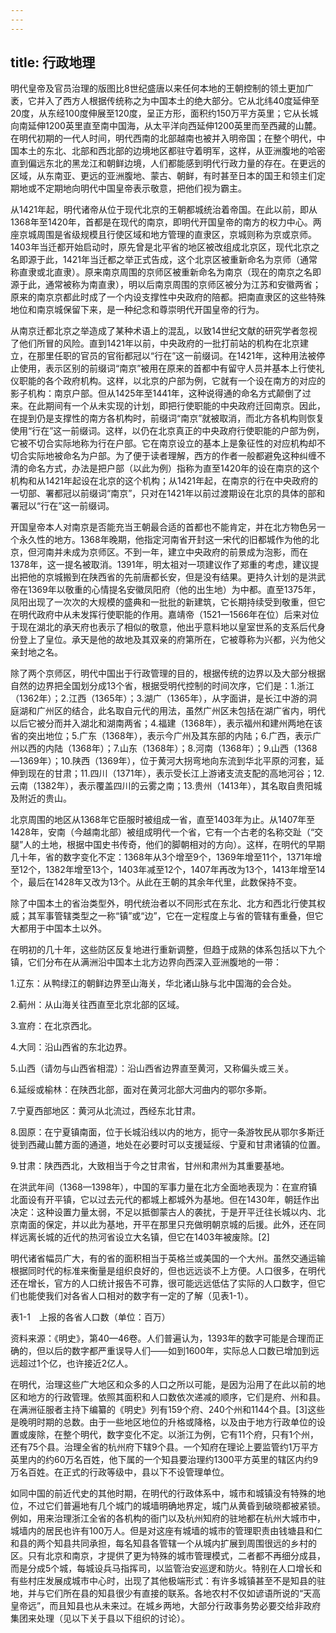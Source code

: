 ```yaml
---
---
---
```

title: 行政地理
---



明代皇帝及官员治理的版图比8世纪盛唐以来任何本地的王朝控制的领土更加广袤，它并入了西方人根据传统称之为中国本土的绝大部分。它从北纬40度延伸至20度，从东经100度伸展至120度，呈正方形，面积约150万平方英里；它从长城向南延伸1200英里直至南中国海，从太平洋向西延伸1200英里而至西藏的山麓。在明代初期的一代人时间，明代西南的北部越南也被并入明帝国；在整个明代，中国本土的东北、北部和西北部的边境地区都驻守着明军，这样，从亚洲腹地的哈密直到偏远东北的黑龙江和朝鲜边境，人们都能感到明代行政力量的存在。在更远的区域，从东南亚、更远的亚洲腹地、蒙古、朝鲜，有时甚至日本的国王和领主们定期地或不定期地向明代中国皇帝表示敬意，把他们视为霸主。

从1421年起，明代诸帝从位于现代北京的王朝都城统治着帝国。在此以前，即从1368年至1420年，首都是在现代的南京，即明代开国皇帝的南方的权力中心。两座京城周围是省级规模且行使区域和地方管理的直隶区，京城则称为京或京师。1403年当迁都开始启动时，原先曾是北平省的地区被改组成北京区，现代北京之名即源于此，1421年当迁都之举正式告成，这个北京区被重新命名为京师（通常称直隶或北直隶）。原来南京周围的京师区被重新命名为南京（现在的南京之名即源于此，通常被称为南直隶），明以后南京周围的京师区被分为江苏和安徽两省；原来的南京京都此时成了一个内设支撑性中央政府的陪都。把南直隶区的这些特殊地位和南京城保留下来，是一种纪念和尊崇明代开国皇帝的行为。

从南京迁都北京之举造成了某种术语上的混乱，以致14世纪文献的研究学者忽视了他们所冒的风险。直到1421年以前，中央政府的一批打前站的机构在北京建立，在那里任职的官员的官衔都冠以“行在”这一前缀词。在1421年，这种用法被停止使用，表示区别的前缀词“南京”被用在原来的首都中有留守人员并基本上行使礼仪职能的各个政府机构。这样，以北京的户部为例，它就有一个设在南方的对应的影子机构：南京户部。但从1425年至1441年，这种说得通的命名方式颠倒了过来。在此期间有一个从未实现的计划，即把行使职能的中央政府迁回南京。因此，在提到仍是支撑性的南方各机构时，前缀词“南京”就被取消，而北方各机构则恢复使用“行在”这一前缀词。这样，以仍在北京真正的中央政府行使职能的户部为例，它被不切合实际地称为行在户部。它在南京设立的基本上是象征性的对应机构却不切合实际地被命名为户部。为了便于读者理解，西方的作者一般都避免这种纠缠不清的命名方式，办法是把户部（以此为例）指称为直至1420年的设在南京的这个机构和从1421年起设在北京的这个机构；从1421年起，在南京的行在中央政府的一切部、署都冠以前缀词“南京”，只对在1421年以前过渡期设在北京的具体的部和署冠以“行在”这一前缀词。

开国皇帝本人对南京是否能充当王朝最合适的首都也不能肯定，并在北方物色另一个永久性的地方。1368年晚期，他指定河南省开封这一宋代的旧都城作为他的北京，但河南并未成为京师区。不到一年，建立中央政府的前景成为泡影，而在1378年，这一提名被取消。1391年，明太祖对一项建议作了郑重的考虑，建议提出把他的京城搬到在陕西省的先前唐都长安，但是没有结果。更持久计划的是洪武帝在1369年以敬重的心情提名安徽凤阳府（他的出生地）为中都。直至1375年，凤阳出现了一次次的大规模的盛典和一批批的新建筑，它长期持续受到敬重，但它在明代政府中从未发挥行使职能的作用。嘉靖帝（1521—1566年在位）后来对位于现在湖北的承天府也表示了相似的敬意，他出乎意料地以皇室世系的支系后代身份登上了皇位。承天是他的故地及其双亲的府第所在，它被尊称为兴都，兴为他父亲封地之名。

除了两个京师区，明代中国出于行政管理的目的，根据传统的边界以及大部分根据自然的边界把全国划分成13个省，根据受明代控制的时间次序，它们是：1.浙江（1362年）；2.江西（1365年）；3.湖广（1365年），从字面讲，是长江中游的洞庭湖和广州区的结合，此名取自元代的用法，虽然广州区未包括在湖广省内，明代以后它被分而并入湖北和湖南两省；4.福建（1368年），表示福州和建州两地在该省的突出地位；5.广东（1368年），表示今广州及其东部的内陆；6.广西，表示广州以西的内陆（1368年）；7.山东（1368年）；8.河南（1368年）；9.山西（1368—1369年）；10.陕西（1369年），位于黄河大拐弯地向东流到华北平原的河套，延伸到现在的甘肃；11.四川（1371年），表示受长江上游诸支流支配的高地河谷；12.云南（1382年），表示覆盖四川的云雾之南；13.贵州（1413年），其名取自贵阳城及附近的贵山。

北京周围的地区从1368年它臣服时被组成一省，直至1403年为止。从1407年至1428年，安南（今越南北部）被组成明代一个省，它有一个古老的名称交趾（“交腿”人的土地，根据中国史书传奇，他们的脚朝相对的方向）。这样，在明代的早期几十年，省的数字变化不定：1368年从3个增至9个，1369年增至11个，1371年增至12个，1382年增至13个，1403年减至12个，1407年再改为13个，1413年增至14个，最后在1428年又改为13个。从此在王朝的其余年代里，此数保持不变。

除了中国本土的省治类型外，明代统治者以不同形式在东北、北方和西北行使其权威；其军事管辖类型之一称“镇”或“边”，它在一定程度上与省的管辖有重叠，但它大都用于中国本土以外。

在明初的几十年，这些防区反复地进行重新调整，但趋于成熟的体系包括以下九个镇，它们分布在从满洲沿中国本土北方边界向西深入亚洲腹地的一带：

1.辽东：从鸭绿江的朝鲜边界至山海关，华北诸山脉与北中国海的会合处。

2.蓟州：从山海关往西直至北京北部的区域。

3.宣府：在北京西北。

4.大同：沿山西省的东北边界。

5.山西（请勿与山西省相混）：沿山西省边界直至黄河，又称偏头或三关。

6.延绥或榆林：在陕西北部，面对在黄河北部大河曲内的鄂尔多斯。

7.宁夏西部地区：黄河从北流过，西经东北甘肃。

8.固原：在宁夏镇南面，位于长城沿线以内的地方，扼守一条游牧民从鄂尔多斯迁徙到西藏山麓方面的通道，地处在必要时可以支援延绥、宁夏和甘肃诸镇的位置。

9.甘肃：陕西西北，大致相当于今之甘肃省，甘州和肃州为其重要基地。

在洪武年间（1368—1398年），中国的军事力量在北方全面地表现为：在宣府镇北面设有开平镇，它以过去元代的都城上都城外为基地。但在1430年，朝廷作出决定：这种设置力量太弱，不足以抵御蒙古人的袭扰，于是开平迁往长城以内、北京南面的保定，并以此为基地，开平在那里只充做明朝京城的后援。此外，还在同样远离长城的近代的热河省设立大名镇，但它在1403年被废除。[2]

明代诸省幅员广大，有的省的面积相当于英格兰或美国的一个大州。虽然交通运输根据同时代的标准来衡量是组织良好的，但也远远谈不上方便。人口很多，在明代还在增长，官方的人口统计报告不可靠，很可能远远低估了实际的人口数字，但它们也能使我们对各省人口相对的数字有一定的了解（见表1-1）。

表1-1　上报的各省人口数（单位：百万）



资料来源：《明史》，第40—46卷。人们普遍认为，1393年的数字可能是合理而正确的，但以后的数字都严重误导人们——如到1600年，实际总人口数已增加到远远超过1个亿，也许接近2亿人。

在明代，治理这些广大地区和众多的人口之所以可能，是因为沿用了在此以前的地区和地方的行政管理。依照其面积和人口数依次递减的顺序，它们是府、州和县。在满洲征服者主持下编纂的《明史》列有159个府、240个州和1144个县。[3]这些是晚明时期的总数。由于一些地区地位的升格或降格，以及由于地方行政单位的设置或废除，在整个明代，数字变化不定。以浙江为例，它有11个府，只有1个州，还有75个县。治理全省的杭州府下辖9个县。一个知府在理论上要监管约1万平方英里内的约60万名百姓，他下属的一个知县要治理约1300平方英里的辖区内约9万名百姓。在正式的行政等级中，县以下不设管理单位。

如同中国的前近代史的其他时期，在明代的行政体系中，城市和城镇没有特殊的地位，不过它们普遍地有几个城门的城墙明确地界定，城门从黄昏到破晓都被紧锁。例如，用来治理浙江全省的各机构的衙门以及杭州知府的驻地都在杭州大城市中，城墙内的居民也许有100万人。但是对这座有城墙的城市的管理职责由钱塘县和仁和县的两个知县共同承担，每名知县各管辖一个从城内扩展到周围很远的乡村的区。只有北京和南京，才提供了更为特殊的城市管理模式，二者都不再细分成县，而是分成5个城，每城设兵马指挥司，以监管治安巡逻和防火。特别在人口增长和有些村庄发展成城市中心时，出现了其他极端形式：有许多城镇甚至不是知县的驻地，并与它们所在县的知县很少有直接的联系。各地农村不仅如谚语所说的“天高皇帝远”，而且知县也从未来过。在城乡两地，大部分行政事务势必要交给非政府集团来处理（见以下关于县以下组织的讨论）。